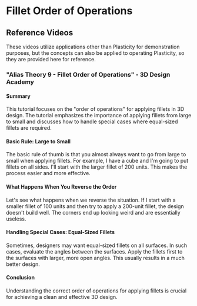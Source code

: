 # Fillet Order of Operations



## Reference Videos

These videos utilize applications other than Plasticity for demonstration purposes, but the concepts can also be applied to operating Plasticity, so they are provided here for reference.

### "Alias Theory 9 - Fillet Order of Operations" - 3D Design Academy

<YouTube videoId="NowFoAGen7k" />

#### Summary
This tutorial focuses on the "order of operations" for applying fillets in 3D design. The tutorial emphasizes the importance of applying fillets from large to small and discusses how to handle special cases where equal-sized fillets are required.

#### Basic Rule: Large to Small
The basic rule of thumb is that you almost always want to go from large to small when applying fillets. For example, I have a cube and I'm going to put fillets on all sides. I'll start with the larger fillet of 200 units. This makes the process easier and more effective.

#### What Happens When You Reverse the Order
Let's see what happens when we reverse the situation. If I start with a smaller fillet of 100 units and then try to apply a 200-unit fillet, the design doesn't build well. The corners end up looking weird and are essentially useless.

#### Handling Special Cases: Equal-Sized Fillets
Sometimes, designers may want equal-sized fillets on all surfaces. In such cases, evaluate the angles between the surfaces. Apply the fillets first to the surfaces with larger, more open angles. This usually results in a much better design.

#### Conclusion
Understanding the correct order of operations for applying fillets is crucial for achieving a clean and effective 3D design. 













